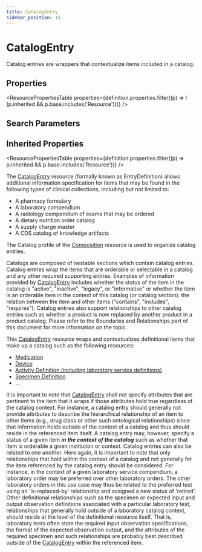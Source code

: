 ```yaml
---
title: CatalogEntry
sidebar_position: 15
---
```


# CatalogEntry

Catalog entries are wrappers that contextualize items included in a catalog.

<Tabs queryString="intro-section">
<TabItem value="schema" label="Schema" default>


## Properties


<ResourcePropertiesTable properties={definition.properties.filter((p) => !(p.inherited && p.base.includes('Resource')))} />

## Search Parameters

<SearchParamsTable searchParams={definition.searchParameters} />

## Inherited Properties

<ResourcePropertiesTable properties={definition.properties.filter((p) => p.inherited && p.base.includes('Resource'))} />

</TabItem>
  <TabItem value="usage" label="Usage">
    <div> <a name="scope"></a>      <p>The <a href="/docs/api/fhir/resources/catalogentry">CatalogEntry</a> resource (formally known as EntryDefinition) allows additional information specification for items that may be found in the following types of clinical collections, including but not limited to:</p> <ul>  <li>A pharmacy formulary</li>  <li>A laboratory compendium</li>  <li>A radiology compendium of exams that may be ordered</li>  <li>A dietary nutrition order catalog</li>  <li>A supply charge master</li>  <li>A CDS catalog of knowledge artifacts</li> </ul>  <p>The Catalog profile of the <a href="/docs/api/fhir/resources/composition">Composition</a> resource is used to organize catalog entries.</p>  <p>Catalogs are composed of nestable sections which contain catalog entries. Catalog entries wrap the items that are orderable or selectable in a catalog and any other required supporting entries. Examples of information provided by <a href="/docs/api/fhir/resources/catalogentry">CatalogEntry</a> includes whether the status of the item in the catalog is "active", "inactive", "legacy", or "informative" or whether the item is an orderable item in the context of this catalog (or catalog section). the relation between the item and other items ("contains", "includes", "requires"). Catalog entries also support relationships to other catalog entries such as whether a product is now replaced by another product in a product catalog. Please refer to the Boundaries and Relationships part of this document for more information on the topic.</p>  </div>
    </TabItem>
  <TabItem value="relationships" label="Relationships">
    <div> <a name="bnr"></a>     This <a href="/docs/api/fhir/resources/catalogentry">CatalogEntry</a> resource wraps and contextualizes definitional items that make up a catalog such as the following resources: <ul> <li><a href="/docs/api/fhir/resources/medication">Medication</a></li> <li><a href="/docs/api/fhir/resources/device">Device</a></li> <li><a href="/docs/api/fhir/resources/activitydefinition">Activity Definition (including laboratory service definitions)</a></li> <li><a href="/docs/api/fhir/resources/specimendefinition">Specimen Definition</a></li> <li>...</li> </ul>  <p> It is important to note that <a href="/docs/api/fhir/resources/catalogentry">CatalogEntry</a> shall not specify attributes that are pertinent to the item that it wraps if those attributes hold true regardless of the catalog context. For instance, a catalog entry should generally not provide attributes to describe the hierarchical relationship of an item to other items (e.g., drug class or other such ontological relationships) since that information holds outside of the context of a catalog and thus should reside in the referenced item itself. A catalog entry may, however, specify a status of a given item <b><i>in the context of the catalog</i></b> such as whether that item is orderable a given institution or context.  Catalog entries can also be related to one another. Here again, it is important to note that only relationships that hold within the context of a catalog and not generally for the item referenced by the catalog entry should be considered. For instance, in the context of a given laboratory service compendium, a laboratory order may be preferred over other laboratory orders. The other laboratory orders in this use case may thus be related to the preferred test using an 'is-replaced-by' relationship and assigned a new status of 'retired'. Other definitional relationships such as the specimen or expected input and output observation definitions associated with a particular laboratory test, relationships that generally hold outside of a laboratory catalog context, should reside at the level of the definitional resource itself. That is, laboratory tests often state the required input observation specifications, the format of the expected observation output, and the attributes of the required specimen and such relationships are probably best described outside of the <a href="/docs/api/fhir/resources/catalogentry">CatalogEntry</a> within the referenced item. </p>  </div>
    </TabItem>
  
  

</Tabs>
